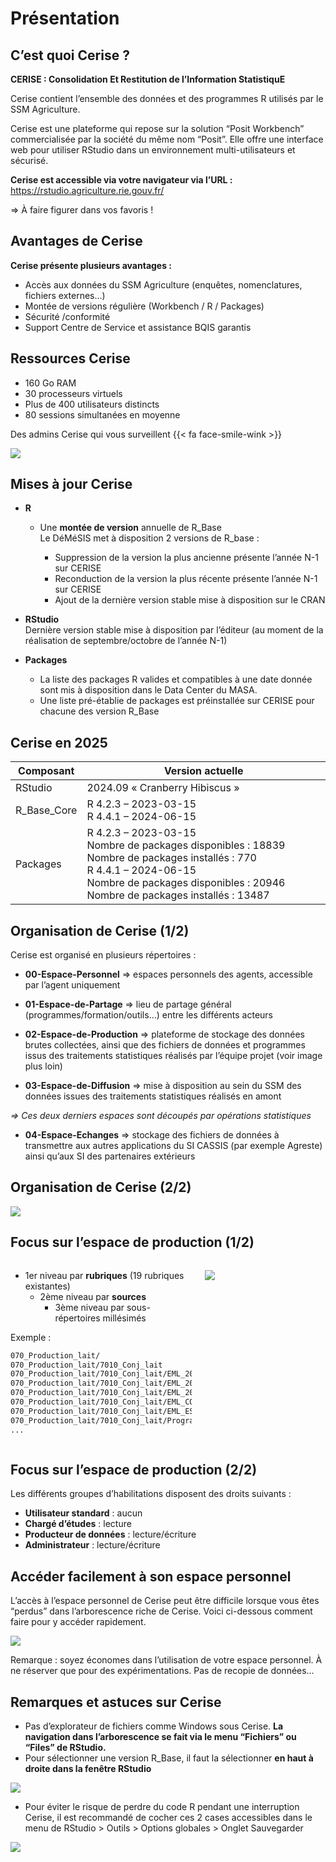 # Présentation {.backgroundTitre}

## C'est quoi Cerise ?

**CERISE : Consolidation Et Restitution de l’Information StatistiquE**

[Cerise contient l'ensemble des données et des programmes R utilisés par le SSM Agriculture.]{.red}

Cerise est une plateforme qui repose sur la solution "Posit Workbench" commercialisée par la société du même nom "Posit". Elle offre une interface web pour utiliser RStudio dans un environnement multi-utilisateurs et sécurisé.

**Cerise est accessible via votre navigateur via l'URL :** [https://rstudio.agriculture.rie.gouv.fr/](https://rstudio.agriculture.rie.gouv.fr/)  

=> À faire figurer dans vos favoris !

## Avantages de Cerise

**Cerise présente plusieurs avantages :**  

- Accès aux données du SSM Agriculture (enquêtes, nomenclatures, fichiers externes...)  
- Montée de versions régulière (Workbench / R / Packages)  
- Sécurité /conformité  
- Support Centre de Service et assistance BQIS garantis

## Ressources Cerise

- 160 Go RAM  
- 30 processeurs virtuels  
- Plus de 400 utilisateurs distincts  
- 80 sessions simultanées en moyenne

Des admins Cerise qui vous surveillent {{< fa face-smile-wink >}} 

![](img/adm_cerise.png){fig-align="center"}



## Mises à jour Cerise

- [**R**]{.blue}
    - Une **montée de version** annuelle de R_Base  
    Le DéMéSIS met à disposition 2 versions de R_base :

        - [Suppression de la version la plus ancienne présente l'année N-1 sur CERISE]{.red}
        - [Reconduction de la version la plus récente présente l'année N-1 sur CERISE]{.orange}
        - [Ajout de la dernière version stable mise à disposition sur le CRAN]{.green}
        
- [**RStudio**]{.blue}  
    Dernière version stable mise à disposition par l'éditeur (au moment de la réalisation de septembre/octobre de l'année N-1)
    
- [**Packages**]{.blue}
    - La liste des packages R valides et compatibles à une date donnée sont mis à disposition dans le Data Center du MASA.
    - Une liste pré-établie de packages est préinstallée sur CERISE pour chacune des version R_Base

## Cerise en 2025

| Composant   | Version actuelle                                                                                                                                                                                                     |
|-------------|----------------------------------------------------------------------------------------------------------------------------------------------------------------------------------------------------------------------|
| RStudio     | 2024.09  « Cranberry Hibiscus »                                                                                                                                                                                      |
| R_Base_Core | R 4.2.3 – 2023-03-15<br>R 4.4.1 – 2024-06-15                                                                                                                                                                         |
| Packages    | R 4.2.3 – 2023-03-15<br>Nombre de packages disponibles : 18839<br>Nombre de packages installés   :   770<br>R 4.4.1  – 2024-06-15<br>Nombre de packages disponibles : 20946<br>Nombre de packages installés   :   13487 |

## Organisation de Cerise (1/2)

Cerise est organisé en plusieurs répertoires :

-   [**00-Espace-Personnel**]{.blue} =\> espaces personnels des agents, accessible par l’agent uniquement

-   [**01-Espace-de-Partage**]{.blue} =\> lieu de partage général (programmes/formation/outils...) entre les différents acteurs

-   [**02-Espace-de-Production**]{.blue} =\> plateforme de stockage des données brutes collectées, ainsi que des fichiers de données et programmes issus des traitements statistiques réalisés par l'équipe projet (voir image plus loin)

-   [**03-Espace-de-Diffusion**]{.blue} =\> mise à disposition au sein du SSM des données issues des traitements statistiques réalisés en amont

*=\> Ces deux derniers espaces sont découpés par opérations statistiques*

-   [**04-Espace-Echanges**]{.blue} =\> stockage des fichiers de données à transmettre aux autres applications du SI CASSIS (par exemple Agreste) ainsi qu'aux SI des partenaires extérieurs

## Organisation de Cerise (2/2)

![](img/Arbo_cerise.png){fig-align="center"}

## Focus sur l'espace de production (1/2)

::: columns
::: {.column width="60%"}
- 1er niveau par **rubriques** (19 rubriques existantes)  
  - 2ème niveau par **sources**  
    - 3ème niveau par sous-répertoires millésimés  

Exemple :  

```bash
070_Production_lait/
070_Production_lait/7010_Conj_lait
070_Production_lait/7010_Conj_lait/EML_2018
070_Production_lait/7010_Conj_lait/EML_2019
070_Production_lait/7010_Conj_lait/EML_2020
070_Production_lait/7010_Conj_lait/EML_COLLECTE
070_Production_lait/7010_Conj_lait/EML_ESTIM
070_Production_lait/7010_Conj_lait/Programmes
...
```
:::

::: {.column width="40%"}
![](img/espace_de_production.png){fig-align="center"}
:::
:::


## Focus sur l'espace de production (2/2)

Les différents groupes d'habilitations disposent des droits suivants :  

- **Utilisateur standard** : aucun  
- **Chargé d'études** : lecture  
- **Producteur de données** : lecture/écriture  
- **Administrateur** : lecture/écriture

## Accéder facilement à son espace personnel

L'accès à l'espace personnel de Cerise peut être difficile lorsque vous êtes "perdus" dans l'arborescence riche de Cerise. Voici ci-dessous comment faire pour y accéder rapidement.  


![](img/acces_espace_perso.png){fig-align="center"}  

Remarque : soyez économes dans l'utilisation de votre espace personnel. À ne réserver que pour des expérimentations. Pas de recopie de données... 

## Remarques et astuces sur Cerise

- Pas d'explorateur de fichiers comme Windows sous Cerise. **La navigation dans l'arborescence se fait via le menu "Fichiers" ou "Files" de RStudio.**  
- Pour sélectionner une version R_Base, il faut la sélectionner **en haut à droite dans la fenêtre RStudio**  

![](img/version_R.png){fig-align="center"}  

- Pour éviter le risque de perdre du code R pendant une interruption Cerise, il est recommandé de cocher ces 2 cases accessibles dans le menu de RStudio > Outils > Options globales > Onglet Sauvegarder

![](img/autosave.png){fig-align="center"}